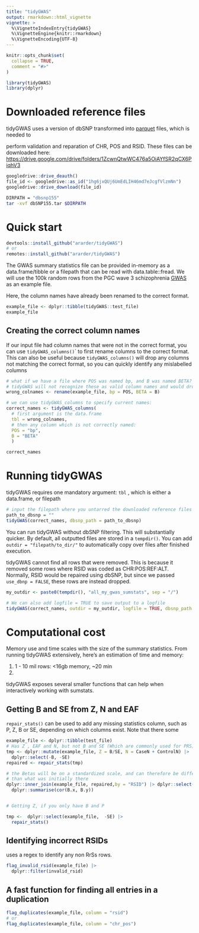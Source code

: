 ```yaml
---
title: "tidyGWAS"
output: rmarkdown::html_vignette
vignette: >
  %\VignetteIndexEntry{tidyGWAS}
  %\VignetteEngine{knitr::rmarkdown}
  %\VignetteEncoding{UTF-8}
---
```


```r
knitr::opts_chunk$set(
  collapse = TRUE,
  comment = "#>"
)
```

```r
library(tidyGWAS)
library(dplyr)
```

# Downloaded reference files

tidyGWAS uses a version of dbSNP transformed into [parquet](https://arrow.apache.org/docs/r/) files, which is needed to

perform validation and reparation of CHR, POS and RSID. These files can be downloaded here:\
<https://drive.google.com/drive/folders/1ZcwnQtwWC476a5OiAYfSR2qCX6PiqhV3>

```r
googledrive::drive_deauth()
file_id <- googledrive::as_id("1hg6jxQUj6UmEdLIH46md7eJcgfVlzmNn")
googledrive::drive_download(file_id)

```

```bash
DIRPATH = "dbsnp155"
tar -xvf dbSNP155.tar $DIRPATH

```

# Quick start

```r
devtools::install_github("ararder/tidyGWAS")
# or
remotes::install_github("ararder/tidyGWAS")
```

The GWAS summary statistics file can be provided in-memory as a data.frame/tibble or a filepath that can be read with data.table::fread. We will use the 100k random rows from the PGC wave 3 schizophrenia [GWAS](https://pgc.unc.edu/for-researchers/download-results/) as an example file.

Here, the column names have already been renamed to the correct format.

```r
example_file <- dplyr::tibble(tidyGWAS::test_file)
example_file
```

## Creating the correct column names

If our input file had column names that were not in the correct format, you can use `tidyGWAS_columns()`\` to first rename columns to the correct format. This can also be useful because `tidyGWAS_columns()` will drop any columns not matching the correct format, so you can quickly identify any mislabelled columns

```r
# what if we have a file where POS was named bp, and B was named BETA?
# tidyGWAS will not recognize these as valid column names and would drop them.
wrong_colnames <- rename(example_file, bp = POS, BETA = B)

# we can use tidyGWAS_columns to specify current names:
correct_names <- tidyGWAS_columns(
  # first argument is the data.frame
  tbl = wrong_colnames, 
  # then any column which is not correctly named:
  POS = "bp",
  B = "BETA"
  )

correct_names
```

# Running tidyGWAS

tidyGWAS requires one mandatory argument: `tbl` , which is either a data.frame, or filepath

```r
# input the filepath where you untarred the downloaded reference files
path_to_dbsnp = ""
tidyGWAS(correct_names, dbsnp_path = path_to_dbsnp)

```

You can run tidyGWAS without dbSNP filtering. This will substantially quicker. By default, all outputted files are stored in a `tempdir()`. You can add `outdir = "filepath/to_dir/"` to automatically copy over files after finished execution.

tidyGWAS cannot find all rows that were removed. This is because it removed some rows where RSID was coded as CHR:POS:REF:ALT. Normally, RSID would be repaired using dbSNP, but since we passed `use_dbnp = FALSE`, these rows are instead dropped.

```r
my_outdir <- paste0(tempdir(), "all_my_gwas_sumstats", sep = "/")

# We can also add logfile = TRUE to save output to a logfile
tidyGWAS(correct_names, outdir = my_outdir, logfile = TRUE, dbsnp_path = path_to_dbsnp)
```

# Computational cost

Memory use and time scales with the size of the summary statistics. From running tidyGWAS extensively, here's an estimation of time and memory:

1.  1 - 10 mil rows: \<16gb memory, \~20 min
2.  

tidyGWAS exposes several smaller functions that can help when interactively working with sumstats.

## Getting B and SE from Z, N and EAF

`repair_stats()` can be used to add any missing statistics column, such as P, Z, B or SE, depending on which columns exist. Note that there some

```r
example_file <- dplyr::tibble(test_file)
# Has Z , EAF and N, but not B and SE (Which are commonly used for PRS)
tmp <- dplyr::mutate(example_file, Z = B/SE, N = CaseN + ControlN) |> 
  dplyr::select(-B, -SE)
repaired <- repair_stats(tmp)

# the Betas will be on a standardized scale, and can therefore be different
# than what was initially there
dplyr::inner_join(example_file, repaired,by = "RSID") |> dplyr::select(B.x, B.y) |> 
  dplyr::summarise(cor(B.x, B.y))


# Getting Z, if you only have B and P

```

```r
tmp <-  dplyr::select(example_file,  -SE) |> 
  repair_stats()
```

## Identifying incorrect RSIDs

uses a regex to identify any non RrSs rows.

```r
flag_invalid_rsid(example_file) |> 
  dplyr::filter(invalid_rsid)

```

## A fast function for finding all entries in a duplication

```r
flag_duplicates(example_file, column = "rsid")
# or 
flag_duplicates(example_file, column = "chr_pos")


```


